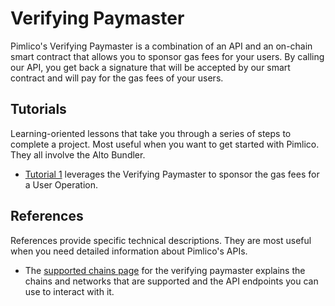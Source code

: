 # Verifying Paymaster

Pimlico's Verifying Paymaster is a combination of an API and an on-chain smart contract that allows you to sponsor gas fees for your users. By calling our API, you get back a signature that will be accepted by our smart contract and will pay for the gas fees of your users.


## Tutorials

Learning-oriented lessons that take you through a series of steps to complete a project. Most useful when you want to get started with Pimlico. They all involve the Alto Bundler. 

- [Tutorial 1](/permissionless/tutorial/tutorial-1) leverages the Verifying Paymaster to sponsor the gas fees for a User Operation.

## References

References provide specific technical descriptions. They are most useful when you need detailed information about Pimlico's APIs.

- The [supported chains page](/infra/platform/supported-chains) for the verifying paymaster explains the chains and networks that are supported and the API endpoints you can use to interact with it.
